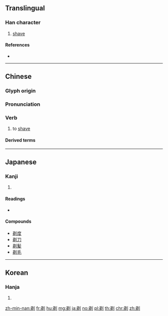{{character info/new}}
==Translingual==

===Han character===
{{Han char|rn=18|rad=刀|as=07|sn=9|four=82200|canj=CHLN|ids=⿰弟刂}}

# [[shave]]

====References====
* {{Han ref|kx=0139.260|dkj=01989|dj=0317.040|hdz=10342.150|uh=5243|ud=21059|bh=AB63|bd=43875}}

----

==Chinese==
{{zh-forms}}

===Glyph origin===
{{Han etym}}

===Pronunciation===
{{zh-pron
|m=tì
|ma=y
|c=tai3
|h=pfs=thi
|md=
|mn=qz,xm,zz:thè/thì/qz,xm,zz:thih
|mn_note=thè - literary; thì/thih - vernacular
|w=
|mc=y
|oc=y
|cat=v
}}

===Verb===
{{zh-verb}}

# to [[shave]]
#: {{zh-x|剃鬚|to shave off facial hair|C}}

====Derived terms====
{{zh-der|剃光頭|剃刀|剃頭|剃頭挑子一頭熱|剃度|剃鬚刀}}

----

==Japanese==

===Kanji===
{{ja-kanji|grade=uc|rs=刀07}}

# {{defn|lang=ja|sort=刀07}}

====Readings====
* {{ja-readings|on=[[てい]] (tei)|kun=[[そる]] (soru)}}

====Compounds====
* [[剃度]]
* [[剃刀]]
* [[剃髪]]
* [[剃毛]]

----

==Korean==

===Hanja===
{{ko-hanja|hangeul=체|rv=che|mr=ch'e}}

# {{defn|lang=ko|sort=刀07}}

[[zh-min-nan:剃]]
[[fr:剃]]
[[hu:剃]]
[[mg:剃]]
[[ja:剃]]
[[no:剃]]
[[pl:剃]]
[[th:剃]]
[[chr:剃]]
[[zh:剃]]